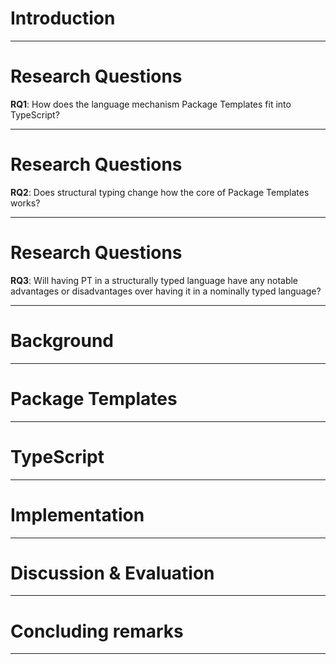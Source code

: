 # Introduction

---

# Research Questions

**RQ1**: How does the language mechanism Package Templates fit into TypeScript?

---

# Research Questions

**RQ2**: Does structural typing change how the core of Package Templates works?

---

# Research Questions

**RQ3**: Will having PT in a structurally typed language have any notable advantages or disadvantages over having it in a nominally typed language?

---

# Background

---

# Package Templates

---

# TypeScript

---

# Implementation

---

# Discussion & Evaluation

---

# Concluding remarks

---
